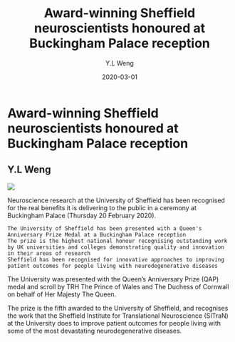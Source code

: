 ﻿---
author: ["Y.L Weng"]
title: "Award-winning Sheffield neuroscientists honoured at Buckingham Palace reception"
description: "The University of Sheffield has been presented with a Queen's Anniversary Prize Medal at a Buckingham Palace reception
              The prize is the highest national honour recognising outstanding work by UK universities and colleges demonstrating quality and innovation in their areas of research
              Sheffield has been recognised for innovative approaches to improving patient outcomes for people living with neurodegenerative diseases"
date: "2020-03-01"
category: ["News"]
tag: ["Award"]
thumbnail: ./award.jpg
---

<div className="bg-gray-900 w-full flex justify-center items-center m-auto" style={{height: "40vh"}}>
  <div className="text-center">
    <h1 className="text-white text-3xl mt-5">Award-winning Sheffield neuroscientists honoured at Buckingham Palace reception</h1>
    <h2 className="text-white mt-5 text-sm">Y.L Weng</h2>
  </div>
</div>

<img src="./award.jpg"></img>

<div className="container mx-auto">
Neuroscience research at the University of Sheffield has been recognised for the real benefits it is delivering to the public in a ceremony at Buckingham Palace (Thursday 20 February 2020).


    The University of Sheffield has been presented with a Queen's Anniversary Prize Medal at a Buckingham Palace reception
    The prize is the highest national honour recognising outstanding work by UK universities and colleges demonstrating quality and innovation in their areas of research
    Sheffield has been recognised for innovative approaches to improving patient outcomes for people living with neurodegenerative diseases

The University was presented with the Queen’s Anniversary Prize (QAP) medal and scroll by TRH The Prince of Wales and The Duchess of Cornwall on behalf of Her Majesty The Queen.

The prize is the fifth awarded to the University of Sheffield, and recognises the work that the Sheffield Institute for Translational Neuroscience (SITraN) at the University 
does to improve patient outcomes for people living with some of the most devastating neurodegenerative diseases.
</div>

